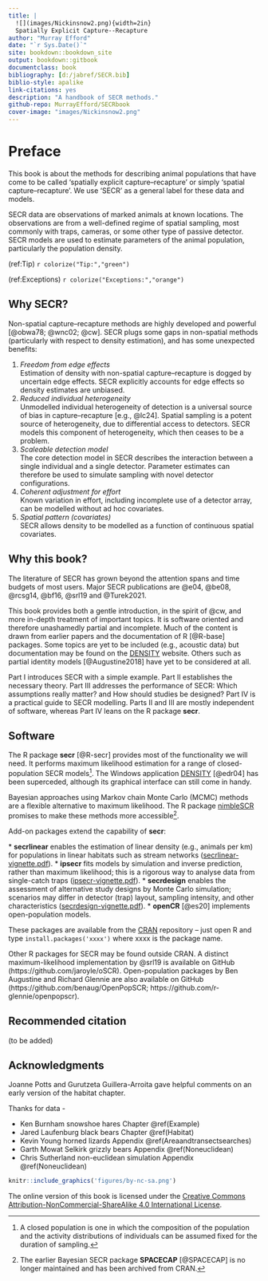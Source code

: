 ```yaml
--- 
title: |
  ![](images/Nickinsnow2.png){width=2in}  
  Spatially Explicit Capture--Recapture
author: "Murray Efford"
date: "`r Sys.Date()`"
site: bookdown::bookdown_site
output: bookdown::gitbook
documentclass: book
bibliography: [d:/jabref/SECR.bib]
biblio-style: apalike
link-citations: yes
description: "A handbook of SECR methods."
github-repo: MurrayEfford/SECRbook
cover-image: "images/Nickinsnow2.png"
---
```


\renewcommand{\vec}[1]{\mathbf{#1}}

# Preface {-}

This book is about the methods for describing animal populations that have
come to be called 'spatially explicit capture--recapture' or simply 'spatial 
capture--recapture'. We use 'SECR' as a general label for these data and models.

SECR data are observations of marked animals at known locations. The observations are from a well-defined regime of spatial sampling, most commonly with traps, cameras, or some other type of passive detector. SECR models are used to estimate parameters of the animal population, particularly the population density. 

(ref:Tip) `r colorize("Tip:","green")`

(ref:Exceptions) `r colorize("Exceptions:","orange")`

## Why SECR? {#why .unnumbered}

Non-spatial capture--recapture methods are highly developed and powerful [@obwa78; @wnc02; @cw]. SECR plugs some gaps in non-spatial methods (particularly with respect to density estimation), and has some unexpected benefits:

1. *Freedom from edge effects*  
Estimation of density with non-spatial capture--recapture is dogged by uncertain edge effects. SECR explicitly accounts for edge effects so density estimates are unbiased. 
2. *Reduced individual heterogeneity*  
Unmodelled individual heterogeneity of detection is a universal source of bias in capture--recapture [e.g., @lc24]. Spatial sampling is a potent source of heterogeneity, due to differential access to detectors. SECR models this component of heterogeneity, which then ceases to be a problem.
3. *Scaleable detection model*  
The core detection model in SECR describes the interaction between a single individual and a single detector. Parameter estimates can therefore be used to simulate sampling with novel detector configurations.
4. *Coherent adjustment for effort*  
Known variation in effort, including incomplete use of a detector array, can be modelled without ad hoc covariates.
5. *Spatial pattern (covariates)*  
SECR allows density to be modelled as a function of continuous spatial covariates.

## Why this book? {-}

The literature of SECR has grown beyond the attention spans and time budgets of most users. Major SECR publications are @e04, @be08, @rcsg14, @bf16, @srl19 and @Turek2021.

This book provides both a gentle introduction, in the spirit of @cw, and more in-depth treatment of important topics. It is software oriented and therefore unashamedly partial and incomplete. Much of the content is drawn from earlier papers and the documentation of R [@R-base] packages. Some topics are yet to be included (e.g., acoustic data) but documentation may be found on the [DENSITY](https://www.otago.ac.nz/density/SECRinR.html) website. Others such as partial identity models [@Augustine2018] have yet to be considered at all.

Part I introduces SECR with a simple example. Part II establishes the necessary theory. Part III addresses the performance of SECR: Which assumptions really matter? and How should studies be designed? Part IV is a practical guide to SECR modelling. Parts II and III are mostly independent of software, whereas Part IV leans on the R package **secr**.

## Software {-}

\index{R packages}
The R package **secr** [@R-secr] provides most of the functionality we will need. 
It performs maximum likelihood estimation for a range of closed-population SECR models[^footnote1]. The Windows application [DENSITY](https://www.otago.ac.nz/density/) [@edr04] has been superceded, although its graphical interface can still come in handy.

[^footnote1]:A closed population is one in which the composition of the population and the activity distributions of individuals can be assumed fixed for the duration of sampling.

Bayesian approaches using Markov chain Monte Carlo (MCMC) methods are a flexible alternative to maximum likelihood. The R package [nimbleSCR](https://CRAN.R-project.org/package=nimbleSCR) promises to make these methods more accessible[^footnote2]. 
 
[^footnote2]: The earlier Bayesian SECR package **SPACECAP** [@SPACECAP] is no longer maintained and has been archived from CRAN.
 
Add-on packages extend the capability of **secr**:

\index{R packages!secrlinear}
* **secrlinear** enables the estimation of linear density (e.g., animals per km) for populations in linear habitats such as stream networks ([secrlinear-vignette.pdf](https://CRAN.R-project.org/package=secrlinear/vignettes/secrlinear-vignette.pdf)). 
\index{R packages!ipsecr}
* **ipsecr** fits models by simulation and inverse prediction, rather than maximum likelihood; this is a rigorous way to analyse data from single-catch traps ([ipsecr-vignette.pdf](https://CRAN.R-project.org/package=ipsecr/vignettes/ipsecr-vignette.pdf)). 
\index{R packages!secrdesign}
* **secrdesign** enables the assessment of alternative study designs by  Monte Carlo simulation; scenarios may differ in detector (trap) layout, sampling intensity, and other characteristics ([secrdesign-vignette.pdf](https://www.otago.ac.nz/density/pdfs/secrdesign-vignette.pdf])).
\index{R packages!openCR}
* **openCR**  [@es20] implements open-population models. 

These packages are available from the [CRAN](https://cran.r-project.org/) repository -- just open R and type `install.packages('xxxx')` where xxxx is the package name.

Other R packages for SECR may be found outside CRAN. A distinct maximum-likelihood implementation by @srl19 is available on GitHub (https://github.com/jaroyle/oSCR). Open-population packages by Ben Augustine and Richard Glennie are also available on GitHub (https://github.com/benaug/OpenPopSCR; https://github.com/r-glennie/openpopscr). 

## Recommended citation

(to be added)

## Acknowledgments  {-}

Joanne Potts and Gurutzeta Guillera-Arroita gave helpful comments on an early version of the habitat chapter.

Thanks for data - 

* Ken Burnham snowshoe hares Chapter \@ref(Example)
* Jared Laufenburg black bears Chapter \@ref(Habitat)
* Kevin Young horned lizards Appendix \@ref(Areaandtransectsearches) 
* Garth Mowat Selkirk grizzly bears Appendix \@ref(Noneuclidean) 
* Chris Sutherland non-euclidean simulation Appendix \@ref(Noneuclidean)

```r
knitr::include_graphics('figures/by-nc-sa.png')
```

The online version of this book is licensed under the [Creative Commons Attribution-NonCommercial-ShareAlike 4.0 International License](https://creativecommons.org/licenses/by-nc-sa/4.0/).

